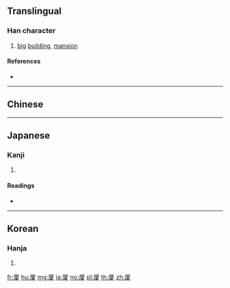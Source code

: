 {{character info/new}}
{{also|廈}}
==Translingual==

===Han character===
{{Han char|rn=27|rad=厂|as=10|sn=12|four=|canj=MMUE|ids=⿸厂夏}}

# [[big]] [[building]], [[mansion]]

====References====
* {{Han ref|kx=0162.280|dkj=02993|dj=0370.090|hdz=10075.250|uh=53A6|ud=21414}}

----

==Chinese==
{{zh-see|廈}}

----

==Japanese==

===Kanji===
{{ja-kanji|grade=|rs=厂10}}

# {{alternative form of|廈|lang=ja}}

====Readings====
* {{ja-readings|on=[[か]] (ka)|kun=[[いえ]] (ie)}}

----

==Korean==

===Hanja===
{{ko-hanja|hangeul=하|rv=ha|mr=ha}}

# {{defn|lang=ko|sort=厂10}}

[[fr:厦]]
[[hu:厦]]
[[mg:厦]]
[[ja:厦]]
[[no:厦]]
[[pl:厦]]
[[th:厦]]
[[zh:厦]]
